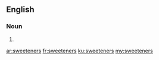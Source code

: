 ==English==

===Noun===
{{head|en|plural}}

# {{plural of|sweetener|lang=en|nocat=1}}

[[ar:sweeteners]]
[[fr:sweeteners]]
[[ku:sweeteners]]
[[my:sweeteners]]